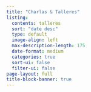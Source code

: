 ```yaml
---
title: "Charlas & Talleres"
listing:
  contents: talleres
  sort: "date desc"
  type: default
  image-align: left
  max-description-length: 175
  date-format: medium
  categories: true
  sort-ui: false
  filter-ui: false
page-layout: full
title-block-banner: true
---
```

